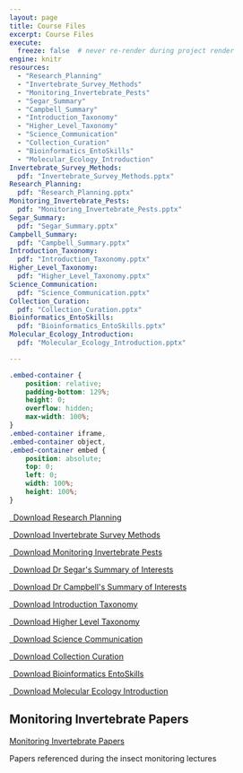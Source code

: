 ```yaml
---
layout: page
title: Course Files
excerpt: Course Files
execute:
  freeze: false  # never re-render during project render
engine: knitr 
resources:
  - "Research_Planning"
  - "Invertebrate_Survey_Methods"
  - "Monitoring_Invertebrate_Pests"
  - "Segar_Summary"
  - "Campbell_Summary"
  - "Introduction_Taxonomy"
  - "Higher_Level_Taxonomy"
  - "Science_Communication"
  - "Collection_Curation"
  - "Bioinformatics_EntoSkills"
  - "Molecular_Ecology_Introduction"
Invertebrate_Survey_Methods:
  pdf: "Invertebrate_Survey_Methods.pptx"
Research_Planning: 
  pdf: "Research_Planning.pptx"
Monitoring_Invertebrate_Pests:
  pdf: "Monitoring_Invertebrate_Pests.pptx"
Segar_Summary:
  pdf: "Segar_Summary.pptx"
Campbell_Summary:
  pdf: "Campbell_Summary.pptx"
Introduction_Taxonomy:
  pdf: "Introduction_Taxonomy.pptx"
Higher_Level_Taxonomy:
  pdf: "Higher_Level_Taxonomy.pptx"
Science_Communication:
  pdf: "Science_Communication.pptx"
Collection_Curation:
  pdf: "Collection_Curation.pptx"
Bioinformatics_EntoSkills:
  pdf: "Bioinformatics_EntoSkills.pptx"
Molecular_Ecology_Introduction:
  pdf: "Molecular_Ecology_Introduction.pptx"

---
```


```css
.embed-container {
    position: relative;
    padding-bottom: 129%;
    height: 0;
    overflow: hidden;
    max-width: 100%;
}
.embed-container iframe,
.embed-container object,
.embed-container embed {
    position: absolute;
    top: 0;
    left: 0;
    width: 100%;
    height: 100%;
}
```

```{=html}
<p class="text-center">
  <a class="btn btn-primary btn-lg Research_Planning-download" href="`r rmarkdown::metadata$Research_Planning$pdf`" target="_blank">
    <i class="fa-solid fa-file-arrow-down"></i>&ensp;Download Research Planning
  </a>
</p>
<p class="text-center">
  <a class="btn btn-primary btn-lg Invertebrate_Survey_Methods-download" href="`r rmarkdown::metadata$Invertebrate_Survey_Methods$pdf`" target="_blank">
    <i class="fa-solid fa-file-arrow-down"></i>&ensp;Download Invertebrate Survey Methods
  </a>
</p>
<p class="text-center">
  <a class="btn btn-primary btn-lg Monitoring_Invertebrate_Pests-download" href="`r rmarkdown::metadata$Monitoring_Invertebrate_Pests$pdf`" target="_blank">
    <i class="fa-solid fa-file-arrow-down"></i>&ensp;Download Monitoring Invertebrate Pests
  </a>
</p>
<p class="text-center">
  <a class="btn btn-primary btn-lg Segar_Summary-download" href="`r rmarkdown::metadata$Segar_Summary$pdf`" target="_blank">
    <i class="fa-solid fa-file-arrow-down"></i>&ensp;Download Dr Segar's Summary of Interests
  </a>
</p>
<p class="text-center">
  <a class="btn btn-primary btn-lg Campbell_Summary-download" href="`r rmarkdown::metadata$Campbell_Summary$pdf`" target="_blank">
    <i class="fa-solid fa-file-arrow-down"></i>&ensp;Download Dr Campbell's Summary of Interests
  </a>
</p>
<p class="text-center">
  <a class="btn btn-primary btn-lg Introduction_Taxonomy-download" href="`r rmarkdown::metadata$Introduction_Taxonomy$pdf`" target="_blank">
    <i class="fa-solid fa-file-arrow-down"></i>&ensp;Download Introduction Taxonomy
  </a>
</p>
<p class="text-center">
  <a class="btn btn-primary btn-lg Higher_Level_Taxonomy-download" href="`r rmarkdown::metadata$Higher_Level_Taxonomy$pdf`" target="_blank">
    <i class="fa-solid fa-file-arrow-down"></i>&ensp;Download Higher Level Taxonomy
  </a>
</p>
<p class="text-center">
  <a class="btn btn-primary btn-lg Science_Communication-download" href="`r rmarkdown::metadata$Science_Communication$pdf`" target="_blank">
    <i class="fa-solid fa-file-arrow-down"></i>&ensp;Download Science Communication
  </a>
</p>
<p class="text-center">
  <a class="btn btn-primary btn-lg Collection_Curation-download" href="`r rmarkdown::metadata$Collection_Curation$pdf`" target="_blank">
    <i class="fa-solid fa-file-arrow-down"></i>&ensp;Download Collection Curation
  </a>
</p>
<p class="text-center">
  <a class="btn btn-primary btn-lg Bioinformatics_EntoSkills-download" href="`r rmarkdown::metadata$Bioinformatics_EntoSkills$pdf`" target="_blank">
    <i class="fa-solid fa-file-arrow-down"></i>&ensp;Download Bioinformatics EntoSkills
  </a>
</p>
<p class="text-center">
  <a class="btn btn-primary btn-lg Molecular_Ecology_Introduction-download" href="`r rmarkdown::metadata$Molecular_Ecology_Introduction$pdf`" target="_blank">
    <i class="fa-solid fa-file-arrow-down"></i>&ensp;Download Molecular Ecology Introduction
  </a>
</p>






```

## Monitoring Invertebrate Papers

<a href="https://liveharperac-my.sharepoint.com/:f:/g/personal/ssegar_harper-adams_ac_uk/EnmAMdacjhpOv_M9JRwMLGABi3z7fCAc4z59r1kP7Pnb7A?e=y1CZOO
">Monitoring Invertebrate Papers</a> 

Papers referenced during the insect monitoring lectures
 


